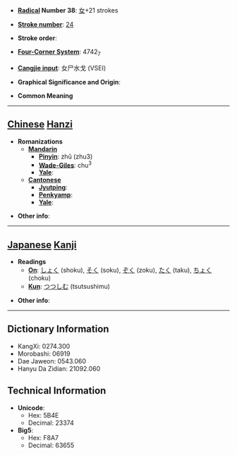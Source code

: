 * '''[[Wiktionary:Chinese radical index| Radical]] Number 38''': [[Wiktionary:Chinese radical index 女|女]]+21 strokes

* '''[[Wiktionary:Chinese total strokes index|Stroke number]]''': [[Wiktionary:Chinese total strokes index 24|24]]

* '''Stroke order''': 

* '''[[Wiktionary:Chinese four corner index|Four-Corner System]]''': 4742<sub>7</sub>

* '''[[Wiktionary:Chinese Cangjie index|Cangjie input]]''': 女尸水戈 (VSEI)

* '''Graphical Significance and Origin''': 

* '''Common Meaning'''

----

== [[Chinese]] [[Hanzi]] ==

* '''Romanizations'''
** '''[[Mandarin]]'''
*** '''[[Pinyin]]''': zhǔ (zhu3)
*** '''[[Wade-Giles]]''': chu<sup>3</sup>
*** '''[[Yale]]''': 
** '''[[Cantonese]]'''
*** '''[[Jyutping]]''':
*** '''[[Penkyamp]]''': 
*** '''[[Yale]]''': 

* '''Other info''': 

----

== [[Japanese]] [[Kanji]] ==

* '''Readings'''
** '''[[On]]''': [[しょく]] (shoku), [[そく]] (soku), [[ぞく]] (zoku), [[たく]] (taku), [[ちょく]] (choku)
** '''[[Kun]]''': [[つつしむ]] (tsutsushimu)

* '''Other info''':  

----

== Dictionary Information ==

* KangXi: 0274.300
* Morobashi: 06919
* Dae Jaweon: 0543.060
* Hanyu Da Zidian: 21092.060

== Technical Information ==

* '''Unicode''':
** Hex: 5B4E
** Decimal: 23374
* '''Big5''':
** Hex: F8A7
** Decimal: 63655